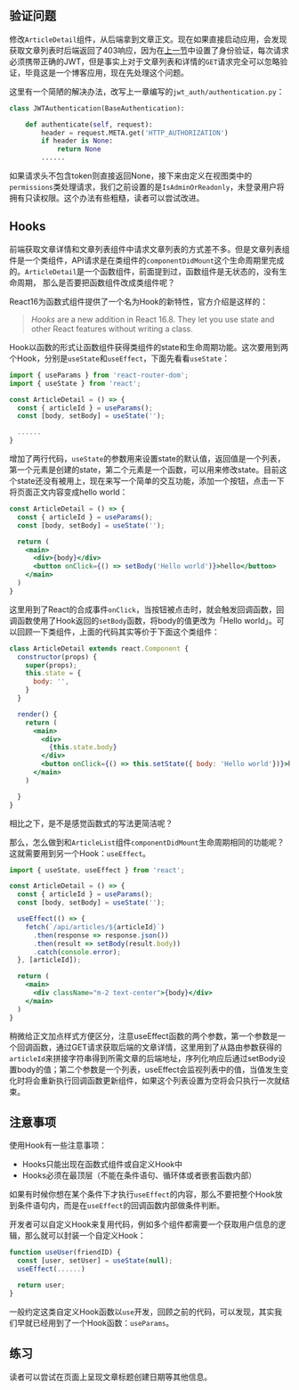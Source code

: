 ## 验证问题

修改`ArticleDetail`组件，从后端拿到文章正文。现在如果直接启动应用，会发现获取文章列表时后端返回了403响应，因为在[上一节](https://elliot00.com/posts/react-django-jwt)中设置了身份验证，每次请求必须携带正确的JWT，但是事实上对于文章列表和详情的`GET`请求完全可以忽略验证，毕竟这是一个博客应用，现在先处理这个问题。

这里有一个简陋的解决办法，改写上一章编写的`jwt_auth/authentication.py`：

```python
class JWTAuthentication(BaseAuthentication):

    def authenticate(self, request):
        header = request.META.get('HTTP_AUTHORIZATION')
        if header is None:
            return None
        ......
```

如果请求头不包含token则直接返回None，接下来由定义在视图类中的`permissions`类处理请求，我们之前设置的是`IsAdminOrReadonly`，未登录用户将拥有只读权限。这个办法有些粗糙，读者可以尝试改进。

## Hooks

前端获取文章详情和文章列表组件中请求文章列表的方式差不多。但是文章列表组件是一个类组件，API请求是在类组件的`componentDidMount`这个生命周期里完成的。`ArticleDetail`是一个函数组件，前面提到过，函数组件是无状态的，没有生命周期， 那么是否要把函数组件改成类组件呢？

React16为函数式组件提供了一个名为Hook的新特性，官方介绍是这样的：

> *Hooks* are a new addition in React 16.8. They let you use state and other React features without writing a class.

Hook以函数的形式让函数组件获得类组件的state和生命周期功能。这次要用到两个Hook，分别是`useState`和`useEffect`，下面先看看`useState`：

```jsx
import { useParams } from 'react-router-dom';
import { useState } from 'react';

const ArticleDetail = () => {
  const { articleId } = useParams();
  const [body, setBody] = useState('');

  ......
}

```

增加了两行代码，`useState`的参数用来设置state的默认值，返回值是一个列表，第一个元素是创建的state，第二个元素是一个函数，可以用来修改state。目前这个state还没有被用上，现在来写一个简单的交互功能，添加一个按钮，点击一下将页面正文内容变成hello world：

```jsx
const ArticleDetail = () => {
  const { articleId } = useParams();
  const [body, setBody] = useState('');

  return (
    <main>
      <div>{body}</div>
      <button onClick={() => setBody('Hello world')}>hello</button>
    </main>
  )
}
```

这里用到了React的合成事件`onClick`，当按钮被点击时，就会触发回调函数，回调函数使用了Hook返回的`setBody`函数，将body的值更改为「Hello world」。可以回顾一下类组件，上面的代码其实等价于下面这个类组件：

```jsx
class ArticleDetail extends react.Component {
  constructor(props) {
    super(props);
    this.state = {
      body: '',
    }
  }

  render() {
    return (
      <main>
        <div>
          {this.state.body}
        </div>
        <button onClick={() => this.setState({ body: 'Hello world'})}>hello</button>
      </main>
    )

  }
}
```

相比之下，是不是感觉函数式的写法更简洁呢？

那么，怎么做到和`ArticleList`组件`componentDidMount`生命周期相同的功能呢？这就需要用到另一个Hook：`useEffect`。

```jsx
import { useState, useEffect } from 'react';

const ArticleDetail = () => {
  const { articleId } = useParams();
  const [body, setBody] = useState('');

  useEffect(() => {
    fetch(`/api/articles/${articleId}`)
      .then(response => response.json())
      .then(result => setBody(result.body))
      .catch(console.error);
  }, [articleId]);

  return (
    <main>
      <div className="m-2 text-center">{body}</div>
    </main>
  )
}
```

稍微给正文加点样式方便区分，注意useEffect函数的两个参数，第一个参数是一个回调函数，通过GET请求获取后端的文章详情，这里用到了从路由参数获得的`articleId`来拼接字符串得到所需文章的后端地址，序列化响应后通过setBody设置body的值；第二个参数是一个列表，useEffect会监视列表中的值，当值发生变化时将会重新执行回调函数更新组件，如果这个列表设置为空将会只执行一次就结束。

## 注意事项

使用Hook有一些注意事项：

- Hooks只能出现在函数式组件或自定义Hook中
- Hooks必须在最顶层（不能在条件语句、循环体或者嵌套函数内部）

如果有时候你想在某个条件下才执行`useEffect`的内容，那么不要把整个Hook放到条件语句内，而是在`useEffect`的回调函数内部做条件判断。

开发者可以自定义Hook来复用代码，例如多个组件都需要一个获取用户信息的逻辑，那么就可以封装一个自定义Hook：

```jsx
function useUser(friendID) {
  const [user, setUser] = useState(null);
  useEffect(......)

  return user;
}
```

一般约定这类自定义Hook函数以`use`开发，回顾之前的代码，可以发现，其实我们早就已经用到了一个Hook函数：`useParams`。

## 练习

读者可以尝试在页面上呈现文章标题创建日期等其他信息。
